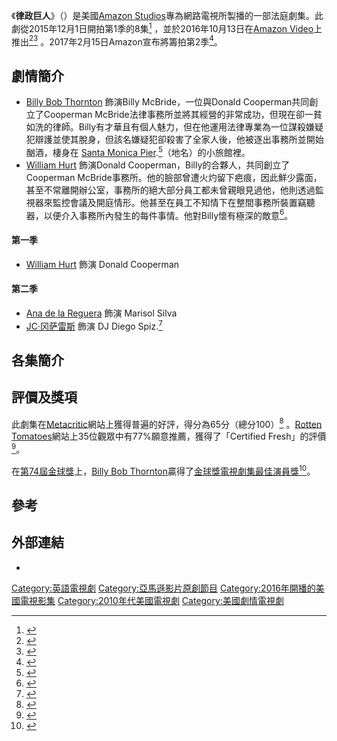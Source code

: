 {{TV show}}
{{Infobox television
| show_name                = 律政巨人（Goliath）
| image                    = <!-- 檔案不存在 Goliath,_2016_TV_series,_title_card.jpg ，可從英文維基百科取得 -->
| caption                  = 
| 類型                     = {{Plainlist|
* [[法庭戲劇|法庭戲劇]]
}}
| 製片                     = [[David_E._Kelley|David E. Kelley]]<br />[[Jonathan_Shapiro_(編劇)|Jonathan Shapiro]]
| writer                   = 
| director                 = 
| 演員                     = {{Plainlist|
* [[Billy_Bob_Thornton|Billy Bob Thornton]]
* [[William_Hurt|William Hurt]]
* [[Olivia_Thirlby|Olivia Thirlby]]
* [[Maria_Bello|Maria Bello]]
* [[Sarah_Wynter|Sarah Wynter]]
* [[Molly_Parker|Molly Parker]]
* [[Britain_Dalton|Britain Dalton]]
* [[Nina_Arianda|Nina Arianda]]
* [[Tania_Raymonde|Tania Raymonde]]
* [[Dwight_Yoakum|Dwight Yoakum]]
}}
| narrated                 = 
| theme_music_composer     = 
| opentheme                = 
| endtheme                 = 
| 編曲                     =[[Jon_Ehrlich|Jon Ehrlich]] & Jason Derlatka
| 國家/地區                = 美國
| 語言                     = 英文
| 季數                     =3
| 集數                     =24
| list_episodes            = 
| 主要製作人               =[[David_E._Kelley|David E. Kelley]]<br />[[Jonathan_Shapiro_(writer)|Jonathan Shapiro]]<br />[[David_Semel|David Semel]]<br />[[Ross_Fineman|Ross Fineman]]<br />[[Lawrence_Trilling|Lawrence Trilling]]
| 製作人                   = [[Robert_Lloyd_Davis|Robert Lloyd Davis]]
| editor                   = John David Buxton
| location                 = 
| 藝術指導                 = Edward Pei
| camera                   = 
| runtime                  = 
| company                  = David E. Kelley Productions<br> Jonathan Shapiro Productions<br />[[Amazon_Studios|Amazon Studios]]
| 發行者                   = Amazon Studios
| picture_format           = 
| audio_format             = 
| first_run                = 
| 首次播放日               =October 13, 2016
| last_aired               = 
| preceded_by              = 
| followed_by              = 
| 劇集網站                 = https://www.amazon.com/Goliath-Season-1/dp/B01J4SRJFW
| website_title            = 
| production_website       = 
| format                   = 
| channel                  = [[Amazon_Video|Amazon Video]]
}}

《'''律政巨人'''》（{{lang-en|''Goliath''}}）是美國[[Amazon_Studios|Amazon Studios]]專為網路電視所製播的一部法庭劇集。此劇從2015年12月1日開拍第1季的8集<ref>{{Cite news |url=http://deadline.com/2015/12/trial-series-amazon-david-e-kelley-billy-bob-thornton-1201647570/ |title=Amazon Confirms David E. Kelley Drama Series ‘Trial’ Starring Billy Bob Thornton |last=Andreeva |first=Nellie |date=2015-10-15 |publisher=[[Deadline.com|Deadline.com]] |access-date=2016-10-15 |archive-date=2021-12-16 |archive-url=https://web.archive.org/web/20211216083229/https://deadline.com/2015/12/trial-series-amazon-david-e-kelley-billy-bob-thornton-1201647570/ |dead-url=no }}</ref> ，並於2016年10月13日在[[Amazon_Video|Amazon Video]]上推出<ref>{{cite web|last=Andreeva|first=Nellie|url=http://deadline.com/2015/12/trial-series-amazon-david-e-kelley-billy-bob-thornton-1201647570/|title=Amazon Sets David E. Kelley Drama 'Trial' Starring Billy Bob Thornton|publisher=Deadline.com|date=2015-12-01|accessdate=2016-04-20|archive-date=2021-12-16|archive-url=https://web.archive.org/web/20211216083229/https://deadline.com/2015/12/trial-series-amazon-david-e-kelley-billy-bob-thornton-1201647570/|dead-url=no}}</ref><ref>{{cite web|last1=Schwartz|first1=Ryan|title=Transparent Season 3, High Castle Season 2, Woody Allen Comedy and Others Get Amazon Premiere Dates|url=http://tvline.com/2016/08/07/transparent-season-3-premiere-date-woody-allen-comedy-amazon/|date=2016-08-07|work=TVLine|accessdate=2017-02-22|archive-date=2019-03-27|archive-url=https://web.archive.org/web/20190327101650/https://tvline.com/2016/08/07/transparent-season-3-premiere-date-woody-allen-comedy-amazon/|dead-url=no}}</ref> 。2017年2月15日Amazon宣布將籌拍第2季<ref>{{cite web|url=http://deadline.com/2017/02/goliath-renewed-season-2-clyde-phillips-showrunner-1201912585/|title=‘Goliath’ Renewed For Season 2 With Clyde Phillips As New Showrunner|last=Andreeva|first=Nellie|publisher=Deadline|date=2017-02-15|accessdate=2017-02-16|archive-date=2022-01-09|archive-url=https://web.archive.org/web/20220109064645/https://deadline.com/2017/02/goliath-renewed-season-2-clyde-phillips-showrunner-1201912585/|dead-url=no}}</ref>。

==劇情簡介==
*[[Billy_Bob_Thornton|Billy Bob Thornton]] 飾演Billy McBride，一位與Donald Cooperman共同創立了Cooperman McBride法律事務所並將其經營的非常成功，但現在卻一貧如洗的律師。Billy有才華且有個人魅力，但在他運用法律專業為一位謀殺嫌疑犯辯護並使其脫身，但該名嫌疑犯卻殺害了全家人後，他被逐出事務所並開始酗酒，棲身在 [[Santa_Monica_Pier|Santa Monica Pier]].<ref>{{cite web|last=Andreeva|first=Nellie|url=http://deadline.com/2015/07/billy-bob-thornton-trial-david-e-kelley-amazon-pilot-1201484439/|title=Billy Bob Thornton To Star In David E. Kelley's Amazon Drama 'Trial'|publisher=Deadline.com|date=2015-07-23|accessdate=2016-04-20|archive-date=2021-02-11|archive-url=https://web.archive.org/web/20210211204733/https://deadline.com/2015/07/billy-bob-thornton-trial-david-e-kelley-amazon-pilot-1201484439/|dead-url=no}}</ref>（地名）的小旅館裡。
*[[William_Hurt|William Hurt]] 飾演Donald Cooperman，Billy的合夥人，共同創立了Cooperman McBride事務所。他的臉部曾遭火灼留下疤痕，因此鮮少露面，甚至不常離開辦公室，事務所的絕大部分員工都未曾親眼見過他，他則透過監視器來監控會議及開庭情形。他甚至在員工不知情下在整間事務所裝置竊聽器，以便介入事務所內發生的每件事情。他對Billy懷有極深的敵意<ref>{{cite web |first=Elizabeth |last=Wagmeister |authorlink=Elizabeth Wagmeister |url=http://variety.com/2015/tv/news/william-hurt-cast-trial-amazon-series-1201574249/ |title='Trial': William Hurt Joins Cast of Amazon Legal Drama from David E. Kelley |work=[[Variety_(magazine)|Variety]] |date=2015-08-24 |accessdate=2016-04-20 |archive-date=2021-06-16 |archive-url=https://web.archive.org/web/20210616074601/https://variety.com/2015/tv/news/william-hurt-cast-trial-amazon-series-1201574249/ |dead-url=no }}</ref>。

==== 第一季 ====
* [[William_Hurt|William Hurt]] 飾演 Donald Cooperman

==== 第二季 ====
* [[Ana_de_la_Reguera|Ana de la Reguera]] 飾演 Marisol Silva
* [[JC·冈萨雷斯|JC·冈萨雷斯]] 飾演 DJ Diego Spiz.<ref>{{Citation|title="Goliath" Two Cinderellas (TV Episode 2018)|url=http://www.imdb.com/title/tt7344952/fullcredits|access-date=2018-08-25}}</ref>

==各集簡介==
{{Episode table |background=#515A5F |overall= |title= |director= |writer= |airdate= |released=y |episodes=
{{Episode list
 |EpisodeNumber   = 1
 |Title           = Of Mice and Men
 |DirectedBy      = [[Lawrence_Trilling|Lawrence Trilling]]
 |WrittenBy       = [[David_E._Kelley|David E. Kelley]] & Jonathan Shapiro
 |OriginalAirDate = {{Start date|2016|10|13}}
 |ShortSummary    = 
 |LineColor       = 515A5F
}}
{{Episode list
 |EpisodeNumber   = 2
 |Title           = Pride and Prejudice
 |DirectedBy      = [[Alik_Sakharov|Alik Sakharov]]
 |WrittenBy       = Jonathan Shapiro & David E. Kelley
 |OriginalAirDate = {{Start date|2016|10|13}}
 |ShortSummary    = 
 |LineColor       = 515A5F
}}
{{Episode list
 |EpisodeNumber   = 3
 |Title           = Game On
 |DirectedBy      = [[Bill_D'Elia|Bill D'Elia]]
 |WrittenBy       = Jonathan Shapiro & David E. Kelley
 |OriginalAirDate = {{Start date|2016|10|13}}
 |ShortSummary    = 
 |LineColor       = E1F576
}}
{{Episode list
 |EpisodeNumber   = 4
 |Title           = It's Donald
 |DirectedBy      = [[Alik_Sakharov|Alik Sakharov]]
 |WrittenBy       = Jonathan Shapiro
 |OriginalAirDate = {{Start date|2016|10|13}}
 |ShortSummary    = 
 |LineColor       = 515A5F
}}
{{Episode list
 |EpisodeNumber   = 5
 |Title           = Cover Your Ass
 |DirectedBy      = [[Anthony_Hemingway|Anthony Hemingway]]
 |WrittenBy       = Jonathan Shapiro
 |OriginalAirDate = {{Start date|2016|10|13}}
 |ShortSummary    = 
 |LineColor       = 515A5F
}}
{{Episode list
 |EpisodeNumber   = 6
 |Title           = Line of Fire
 |DirectedBy      = Lawrence Trilling
 |WrittenBy       = Jonathan Shapiro
 |OriginalAirDate = {{Start date|2016|10|13}}
 |ShortSummary    = 
 |LineColor       = 515A5F
}}
{{Episode list
 |EpisodeNumber   = 7
 |Title           = Beauty and the Beast
 |DirectedBy      = Lawrence Trilling
 |WrittenBy       = Jonathan Shapiro & David E. Kelley
 |OriginalAirDate = {{Start date|2016|10|13}}
 |ShortSummary    = 
 |LineColor       = 515A5F
}}
{{Episode list
 |EpisodeNumber   = 8
 |Title           = Citizens United
 |DirectedBy      = Lawrence Trilling
 |WrittenBy       = Jonathan Shapiro & David E. Kelley
 |OriginalAirDate = {{Start date|2016|10|13}}
 |ShortSummary    = 
 |LineColor       = 515A5F
}}
}}

==評價及獎項==
此劇集在[[Metacritic|Metacritic]]網站上獲得普遍的好評，得分為65分（總分100）<ref>{{cite web|title=''Goliath'' - Season 1 Reviews|url=http://www.metacritic.com/tv/goliath|work=[[Metacritic|Metacritic]]|publisher=[[CBS_Interactive|CBS Interactive]]|accessdate=2017-01-09|archive-date=2022-02-22|archive-url=https://web.archive.org/web/20220222230905/https://www.metacritic.com/tv/goliath|dead-url=no}}</ref> 。[[Rotten_Tomatoes|Rotten Tomatoes]]網站上35位觀眾中有77%願意推薦，獲得了「Certified Fresh」的評價<ref>{{cite web|url=https://www.rottentomatoes.com/tv/goliath/s01/|title=''Goliath'': Season 1|work=[[Rotten_Tomatoes|Rotten Tomatoes]]|publisher=[[Fandango_(company)|Fandango]]|accessdate=2017-01-09|archive-date=2021-11-30|archive-url=https://web.archive.org/web/20211130032753/https://www.rottentomatoes.com/tv/goliath/s01|dead-url=no}}</ref>。

在[[第74屆金球獎|第74屆金球獎]]上，[[Billy_Bob_Thornton|Billy Bob Thornton]]贏得了[[金球獎電視劇集最佳演員獎|金球獎電視劇集最佳演員獎]]<ref>{{citeweb|url=http://variety.com/2017/tv/news/billy-bob-thornton-wins-golden-globe-for-best-actor-in-drama-tv-series-goliath-1201953795/|title=Billy Bob Thornton Wins Golden Globe for Best Actor in Drama TV Series for ‘Goliath’|first=Elizabeth|last=Wagmeister|work=Variety|date=2017-01-09|accessdate=2017-01-09|archive-date=2020-11-30|archive-url=https://web.archive.org/web/20201130173243/https://variety.com/2017/tv/news/billy-bob-thornton-wins-golden-globe-for-best-actor-in-drama-tv-series-goliath-1201953795/|dead-url=no}}</ref>。

==參考==
{{Reflist|30em}}

==外部連結==
* {{IMDb title|tt4687880}}

{{亞馬遜影片原創節目}}
{{David E. Kelley}}

{{DEFAULTSORT: Goliath}}
[[Category:英語電視劇|Category:英語電視劇]]
[[Category:亞馬遜影片原創節目|Category:亞馬遜影片原創節目]]
[[Category:2016年開播的美國電視影集|Category:2016年開播的美國電視影集]]
[[Category:2010年代美國電視劇|Category:2010年代美國電視劇]]
[[Category:美國劇情電視劇|Category:美國劇情電視劇]]